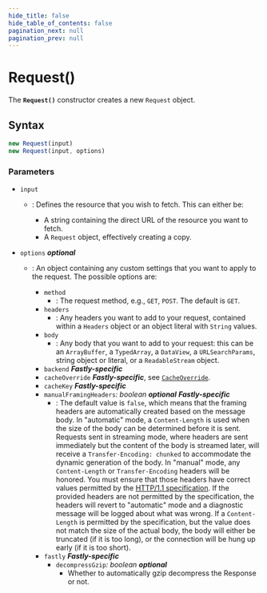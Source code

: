 ```yaml
---
hide_title: false
hide_table_of_contents: false
pagination_next: null
pagination_prev: null
---
```

# Request()

The **`Request()`** constructor creates a new
`Request` object.

## Syntax

```js
new Request(input)
new Request(input, options)
```

### Parameters

- `input`

  - : Defines the resource that you wish to fetch. This can either be:

    - A string containing the direct URL of the resource you want to
      fetch.
    - A `Request` object, effectively creating a copy.

- `options` _**optional**_

  - : An object containing any custom settings that you want to apply to the
    request. The possible options are:

    - `method`
      - : The request method, e.g., `GET`, `POST`. The default is `GET`.
    - `headers`
      - : Any headers you want to add to your request, contained
        within a `Headers` object or an object literal with `String` values.
    - `body`
      - : Any body that you want to add to your request: this can be an `ArrayBuffer`, a `TypedArray`, a `DataView`, a `URLSearchParams`, string object or literal, or a `ReadableStream` object.
    - `backend` _**Fastly-specific**_
    - `cacheOverride` _**Fastly-specific**_, see [`CacheOverride`](../../fastly:cache-override/CacheOverride/CacheOverride.mdx).
    - `cacheKey` _**Fastly-specific**_
    - `manualFramingHeaders`_: boolean_ _**optional**_ _**Fastly-specific**_
      - : The default value is `false`, which means that the framing headers are automatically created based on the message body.
        In "automatic" mode, a `Content-Length` is used when the size of the body can be determined before it is sent.
        Requests sent in streaming mode, where headers are sent immediately but the content of the body is streamed later, will receive a `Transfer-Encoding: chunked` to accommodate the dynamic generation of the body.
        In "manual" mode, any `Content-Length` or `Transfer-Encoding` headers will be honored.
        You must ensure that those headers have correct values permitted by the [HTTP/1.1 specification](https://datatracker.ietf.org/doc/html/rfc7230#section-3.3.1).
        If the provided headers are not permitted by the specification, the headers will revert to "automatic" mode and a diagnostic message will be logged about what was wrong.
        If a `Content-Length` is permitted by the specification, but the value does not match the size of the actual body, the body will either be truncated (if it is too long), or the connection will be hung up early (if it is too short).
    - `fastly` _**Fastly-specific**_
      - `decompressGzip`_: boolean_ _**optional**_
        - Whether to automatically gzip decompress the Response or not.